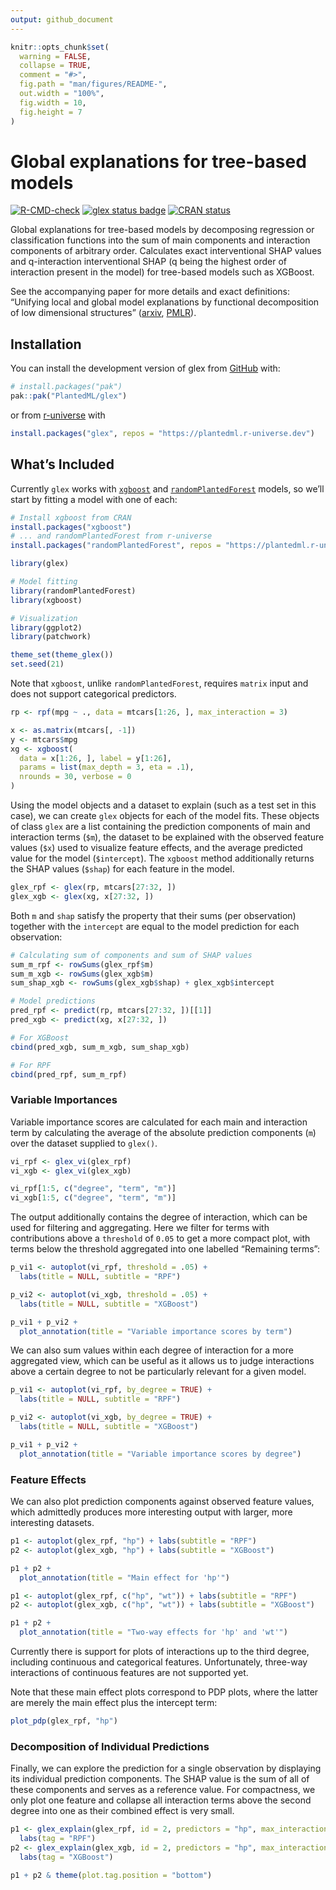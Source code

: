 ```yaml
---
output: github_document
---
```


<!-- README.md is generated from README.Rmd. Please edit that file -->

```r
knitr::opts_chunk$set(
  warning = FALSE,
  collapse = TRUE,
  comment = "#>",
  fig.path = "man/figures/README-",
  out.width = "100%",
  fig.width = 10,
  fig.height = 7
)
```

# Global explanations for tree-based models

<!-- badges: start -->
[![R-CMD-check](https://github.com/PlantedML/glex/actions/workflows/R-CMD-check.yaml/badge.svg)](https://github.com/PlantedML/glex/actions/workflows/R-CMD-check.yaml)
[![glex status badge](https://plantedml.r-universe.dev/glex/badges/version)](https://plantedml.r-universe.dev/glex)
[![CRAN status](https://www.r-pkg.org/badges/version/glex)](https://CRAN.R-project.org/package=glex)
<!-- badges: end -->

Global explanations for tree-based models by decomposing regression or  
classification functions into the sum of main components and interaction
components of arbitrary order. Calculates exact interventional SHAP
values and q-interaction interventional SHAP (q being the highest order
of interaction present in the model) for tree-based models such as
XGBoost.

See the accompanying paper for more details and exact definitions:
"Unifying local and global model explanations by functional
decomposition of low dimensional structures"
([arxiv](https://arxiv.org/abs/2208.06151), [PMLR](https://proceedings.mlr.press/v206/hiabu23a.html)).

## Installation

You can install the development version of glex from [GitHub](https://github.com/) with:

``` r
# install.packages("pak")
pak::pak("PlantedML/glex")
```

or from [r-universe][r-universe] with

```r
install.packages("glex", repos = "https://plantedml.r-universe.dev")
```

## What's Included

Currently `glex` works with [`xgboost`][xgb] and [`randomPlantedForest`][rpf] models, so we'll start by fitting a model with one of each:

```r
# Install xgboost from CRAN
install.packages("xgboost")
# ... and randomPlantedForest from r-universe
install.packages("randomPlantedForest", repos = "https://plantedml.r-universe.dev")
```

```r
library(glex)

# Model fitting
library(randomPlantedForest)
library(xgboost)

# Visualization
library(ggplot2)
library(patchwork)

theme_set(theme_glex())
set.seed(21)
```

Note that `xgboost`, unlike `randomPlantedForest`, requires `matrix` input and does not support categorical predictors.

```r
rp <- rpf(mpg ~ ., data = mtcars[1:26, ], max_interaction = 3)

x <- as.matrix(mtcars[, -1])
y <- mtcars$mpg
xg <- xgboost(
  data = x[1:26, ], label = y[1:26],
  params = list(max_depth = 3, eta = .1),
  nrounds = 30, verbose = 0
)
```

Using the model objects and a dataset to explain (such as a test set in this case), we can create `glex` objects
for each of the model fits.
These objects of class `glex` are a list containing the prediction components of main and interaction terms (`$m`), the dataset to be explained with
the observed feature values (`$x`) used to visualize feature effects, and the average predicted value for the model (`$intercept`).
The `xgboost` method additionally returns the SHAP values (`$shap`) for each feature in the model.

```r
glex_rpf <- glex(rp, mtcars[27:32, ])
glex_xgb <- glex(xg, x[27:32, ])
```

Both `m` and `shap` satisfy the property that their sums (per observation) together with the `intercept` are equal to the model prediction for each observation:

```r
# Calculating sum of components and sum of SHAP values
sum_m_rpf <- rowSums(glex_rpf$m)
sum_m_xgb <- rowSums(glex_xgb$m)
sum_shap_xgb <- rowSums(glex_xgb$shap) + glex_xgb$intercept

# Model predictions
pred_rpf <- predict(rp, mtcars[27:32, ])[[1]]
pred_xgb <- predict(xg, x[27:32, ])

# For XGBoost
cbind(pred_xgb, sum_m_xgb, sum_shap_xgb)

# For RPF
cbind(pred_rpf, sum_m_rpf)
```


### Variable Importances

Variable importance scores are calculated for each main and interaction term by calculating the average of the absolute prediction components (`m`) over the dataset supplied to `glex()`.

```r
vi_rpf <- glex_vi(glex_rpf)
vi_xgb <- glex_vi(glex_xgb)

vi_rpf[1:5, c("degree", "term", "m")]
vi_xgb[1:5, c("degree", "term", "m")]
```

The output additionally contains the degree of interaction, which can be used for filtering and aggregating. Here we filter for terms with contributions above a `threshold` of `0.05` to get a more compact plot, with terms below the threshold aggregated into one labelled "Remaining terms":

```r
p_vi1 <- autoplot(vi_rpf, threshold = .05) +
  labs(title = NULL, subtitle = "RPF")

p_vi2 <- autoplot(vi_xgb, threshold = .05) +
  labs(title = NULL, subtitle = "XGBoost")

p_vi1 + p_vi2 +
  plot_annotation(title = "Variable importance scores by term")
```

We can also sum values within each degree of interaction for a more aggregated view, which can be useful as it allows us to judge interactions above a certain degree to not be particularly relevant for a given model.

```r
p_vi1 <- autoplot(vi_rpf, by_degree = TRUE) +
  labs(title = NULL, subtitle = "RPF")

p_vi2 <- autoplot(vi_xgb, by_degree = TRUE) +
  labs(title = NULL, subtitle = "XGBoost")

p_vi1 + p_vi2 +
  plot_annotation(title = "Variable importance scores by degree")
```

### Feature Effects

We can also plot prediction components against observed feature values, which admittedly produces more interesting output with larger, more interesting datasets.

```r
p1 <- autoplot(glex_rpf, "hp") + labs(subtitle = "RPF")
p2 <- autoplot(glex_xgb, "hp") + labs(subtitle = "XGBoost")

p1 + p2 +
  plot_annotation(title = "Main effect for 'hp'")

p1 <- autoplot(glex_rpf, c("hp", "wt")) + labs(subtitle = "RPF")
p2 <- autoplot(glex_xgb, c("hp", "wt")) + labs(subtitle = "XGBoost")

p1 + p2 +
  plot_annotation(title = "Two-way effects for 'hp' and 'wt'")
```

Currently there is support for plots of interactions up to the third degree, including continuous and categorical features. Unfortunately, three-way interactions of continuous features are not supported yet.

Note that these main effect plots correspond to PDP plots, where the latter are merely the main effect plus the intercept term:

```r
plot_pdp(glex_rpf, "hp")
```

### Decomposition of Individual Predictions

Finally, we can explore the prediction for a single observation by displaying its individual prediction components. The SHAP value is the sum of all of these components and serves as a reference value. 
For compactness, we only plot one feature and collapse all interaction terms above the second degree into one as their combined effect is very small.

```r
p1 <- glex_explain(glex_rpf, id = 2, predictors = "hp", max_interaction = 2) +
  labs(tag = "RPF")
p2 <- glex_explain(glex_xgb, id = 2, predictors = "hp", max_interaction = 2) +
  labs(tag = "XGBoost")

p1 + p2 & theme(plot.tag.position = "bottom")
```

[xgb]: https://cran.r-project.org/package=xgboost
[rpf]: http://plantedml.com/randomPlantedForest/
[r-universe]: https://plantedml.r-universe.dev/packages
